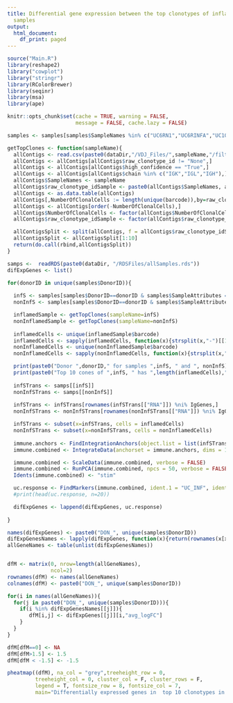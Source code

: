 ```yaml
---
title: Differential gene expression between the top clonotypes of inflamed and non-inflamed
  samples
output:
  html_document:
    df_print: paged
---
```


```r
source("Main.R")
library(reshape2)
library("cowplot")
library("stringr")
library(RColorBrewer)
library(seqinr)  
library(msa)
library(ape)

knitr::opts_chunk$set(cache = TRUE, warning = FALSE, 
                      message = FALSE, cache.lazy = FALSE)

samples <- samples[samples$SampleNames %in% c("UC6RN1","UC6RINFA","UC10InfA", "UC10NonInfA"),]

```

```r
getTopClones <- function(sampleName){
  allContigs <- read.csv(paste0(dataDir,"/VDJ_Files/",sampleName,"/filtered_contig_annotations.csv"), stringsAsFactors = F)
  allContigs <- allContigs[allContigs$raw_clonotype_id != "None",]
  allContigs <- allContigs[allContigs$high_confidence == "True",]
  allContigs <- allContigs[allContigs$chain %in% c("IGK","IGL","IGH"),]
  allContigs$SampleNames <- sampleName
  allContigs$raw_clonotype_idSample <- paste0(allContigs$SampleNames, allContigs$raw_clonotype_id)
  allContigs <- as.data.table(allContigs)
  allContigs[,NumberOfClonalCells := length(unique(barcode)),by=raw_clonotype_idSample]
  allContigs <- allContigs[order(-NumberOfClonalCells),]
  allContigs$NumberOfClonalCells <- factor(allContigs$NumberOfClonalCells, levels=unique(allContigs$NumberOfClonalCells))
  allContigs$raw_clonotype_idSample <- factor(allContigs$raw_clonotype_idSample, levels=unique(allContigs$raw_clonotype_idSample))

  allContigsSplit <- split(allContigs, f = allContigs$raw_clonotype_idSample)
  allContigsSplit <- allContigsSplit[1:10]
  return(do.call(rbind,allContigsSplit))
}
```

```r
samps <-  readRDS(paste0(dataDir, "/RDSFiles/allSamples.rds"))
difExpGenes <- list()

for(donorID in unique(samples$DonorID)){
  
  infS <- samples[samples$DonorID==donorID & samples$SampleAttributes == "UC_INF","SampleNames"]  
  nonInfS <- samples[samples$DonorID==donorID & samples$SampleAttributes == "UC_LessINF","SampleNames"]  

  inflamedSample <- getTopClones(sampleName=infS)
  nonInflamedSample <- getTopClones(sampleName=nonInfS)
 
  inflamedCells <- unique(inflamedSample$barcode)
  inflamedCells <- sapply(inflamedCells, function(x){strsplit(x,"-")[[1]][1]})
  nonInflamedCells <- unique(nonInflamedSample$barcode)
  nonInflamedCells <- sapply(nonInflamedCells, function(x){strsplit(x,"-")[[1]][1]})

  print(paste0("Donor ",donorID," for samples ",infS, " and ", nonInfS))
  print(paste0("Top 10 cones of ",infS, " has ",length(inflamedCells)," cells and ", nonInfS, " has ",length(nonInflamedCells), " cells"))
    
  infSTrans <- samps[[infS]]
  nonInfSTrans <- samps[[nonInfS]]
  
  infSTrans <- infSTrans[rownames(infSTrans[["RNA"]]) %ni% IgGenes,]
  nonInfSTrans <- nonInfSTrans[rownames(nonInfSTrans[["RNA"]]) %ni% IgGenes,]

  infSTrans <- subset(x=infSTrans, cells = inflamedCells)
  nonInfSTrans <- subset(x=nonInfSTrans, cells = nonInflamedCells)
  
  immune.anchors <- FindIntegrationAnchors(object.list = list(infSTrans, nonInfSTrans), k.filter = 50)
  immune.combined <- IntegrateData(anchorset = immune.anchors, dims = 1:50)

  immune.combined <- ScaleData(immune.combined, verbose = FALSE)
  immune.combined <- RunPCA(immune.combined, npcs = 50, verbose = FALSE)
  Idents(immune.combined) <- "stim"

  uc.response <- FindMarkers(immune.combined, ident.1 = "UC_INF", ident.2 = "UC_NonINF", verbose = FALSE)
  #print(head(uc.response, n=20))

  difExpGenes <- lappend(difExpGenes, uc.response)
  
}


```

```r
names(difExpGenes) <- paste0("DON_", unique(samples$DonorID))
difExpGenesNames <- lapply(difExpGenes, function(x){return(rownames(x[x$p_val_adj<0.1,]))})
allGeneNames <- table(unlist(difExpGenesNames))


dfM <- matrix(0, nrow=length(allGeneNames),
              ncol=2)
rownames(dfM) <- names(allGeneNames)
colnames(dfM) <- paste0("DON_", unique(samples$DonorID))

for(i in names(allGeneNames)){
  for(j in paste0("DON_", unique(samples$DonorID))){
    if(i %in% difExpGenesNames[[j]]){
       dfM[i,j] <- difExpGenes[[j]][i,"avg_logFC"]
    }
  }
}

dfM[dfM==0] <- NA
dfM[dfM>1.5] <- 1.5
dfM[dfM < -1.5] <- -1.5

pheatmap((dfM), na_col = "grey",treeheight_row = 0,  
         treeheight_col = 0, cluster_col = F, cluster_rows = F,
         legend = T, fontsize_row = 8, fontsize_col = 7, 
         main="Differentially expressed genes in  top 10 clonotypes in inflamed samples \n compared to top 10 clonotypes in non-inflamed samples")
```

